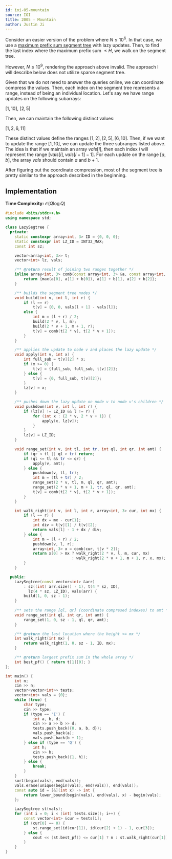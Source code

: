 ```yaml
---
id: ioi-05-mountain
source: IOI
title: 2005 - Mountain
author: Justin Ji
---
```


Consider an easier version of the problem where $N \leq 10^{6}$. In that case,
we use a [maximum prefix sum segment tree](https://usaco.guide/problems/cses-2166-prefix-sum-queries/solution) 
with lazy updates. Then, to find the last index where the maximum prefix sum 
$\leq H$, we walk on the segment tree.

However, $N \leq 10^{9}$, rendering the approach above invalid. The approach
I will describe below does not utilize sparse segment tree.

Given that we do not need to answer the queries online, we can coordinate compress 
the values. Then, each index on the segment tree represents a range, instead 
of being an individual location. Let's say we have range updates on the 
following subarrays:

$[1, 10]$, $[2, 5]$

Then, we can maintain the following distinct values:

$[1, 2, 6, 11]$

These distinct values define the ranges $[1, 2], [2, 5], [6, 10]$. Then, if we 
want to update the range $[1, 10]$, we can update the three subranges listed 
above. The idea is that if we maintain an array $vals[i]$, then each index $i$ 
will represent the range $[vals[i], vals[i + 1] - 1]$. For each update on 
the range $[a, b]$, the array $vals$ should contain $a$ and $b + 1$. 

After figuring out the coordinate compression, most of the segment tree is 
pretty similar to the approach described in the beginning.

## Implementation

**Time Complexity:** $\mathcal{O}(Q\log{Q})$

<LanguageSection>
<CPPSection>

```cpp
#include <bits/stdc++.h>
using namespace std;

class LazySegtree {
  private:
    static constexpr array<int, 3> ID = {0, 0, 0};
    static constexpr int LZ_ID = INT32_MAX;
    const int sz;

    vector<array<int, 3>> t;
    vector<int> lz, vals;

    /** @return result of joining two ranges together */
    inline array<int, 3> comb(const array<int, 3> &a, const array<int, 3> &b) { 
        return {max(a[0], a[1] + b[0]), a[1] + b[1], a[2] + b[2]};
    }

    /** builds the segment tree nodes */
    void build(int v, int l, int r) {
        if (l == r)
            t[v] = {0, 0, vals[l + 1] - vals[l]};
        else {
            int m = (l + r) / 2;
            build(2 * v, l, m);
            build(2 * v + 1, m + 1, r);
            t[v] = comb(t[2 * v], t[2 * v + 1]);
        }
    }

    /** applies the update to node v and places the lazy update */
    void apply(int v, int x) {
        int full_sub = t[v][2] * x;
        if (x >= 0) {
            t[v] = {full_sub, full_sub, t[v][2]};
        } else {
            t[v] = {0, full_sub, t[v][2]};
        }
        lz[v] = x;
    }

    /** pushes down the lazy update on node v to node v's children */
    void pushdown(int v, int l, int r) {
        if (lz[v] != LZ_ID && l != r) {
            for (int x : {2 * v, 2 * v + 1}) {
                apply(x, lz[v]);
            }
        }
        lz[v] = LZ_ID;
    }

    void range_set(int v, int tl, int tr, int ql, int qr, int amt) {
        if (qr < tl || ql > tr) return;
        if (ql <= tl && tr <= qr) {
            apply(v, amt);
        } else {
            pushdown(v, tl, tr);
            int m = (tl + tr) / 2;
            range_set(2 * v, tl, m, ql, qr, amt);
            range_set(2 * v + 1, m + 1, tr, ql, qr, amt);
            t[v] = comb(t[2 * v], t[2 * v + 1]);
        }
    }

    int walk_right(int v, int l, int r, array<int, 3> cur, int mx) {
        if (l == r) {
            int dx = mx - cur[1];
            int div = t[v][1] / t[v][2];
            return vals[l] - 1 + dx / div;
        } else {
            int m = (l + r) / 2;
            pushdown(v, l, r);
            array<int, 3> x = comb(cur, t[v * 2]);
            return x[0] > mx ? walk_right(2 * v, l, m, cur, mx)
                             : walk_right(2 * v + 1, m + 1, r, x, mx);
        }
    }

  public:
    LazySegtree(const vector<int> &arr) 
        : sz((int) arr.size() - 1), t(4 * sz, ID), 
          lz(4 * sz, LZ_ID), vals(arr) {
        build(1, 0, sz - 1);
    }
    
    /** sets the range [ql, qr] (coordinate compresed indexes) to amt */
    void range_set(int ql, int qr, int amt) {
        range_set(1, 0, sz - 1, ql, qr, amt);
    }

    /** @return the last location where the height <= mx */ 
    int walk_right(int mx) {
        return walk_right(1, 0, sz - 1, ID, mx);
    }

    /** @return largest prefix sum in the whole array */
    int best_pf() { return t[1][0]; }
};

int main() {
    int n; 
    cin >> n;
    vector<vector<int>> tests;
    vector<int> vals = {0};
    while (true) {
        char type; 
        cin >> type;
        if (type == 'I') {
            int a, b, d;
            cin >> a >> b >> d;
            tests.push_back({0, a, b, d});
            vals.push_back(a);
            vals.push_back(b + 1);
        } else if (type == 'Q') {
            int h; 
            cin >> h;
            tests.push_back({1, h});
        } else {
            break;
        }
    }
    sort(begin(vals), end(vals));
    vals.erase(unique(begin(vals), end(vals)), end(vals));
    const auto id = [&](int x) -> int {
        return lower_bound(begin(vals), end(vals), x) - begin(vals);
    };

    LazySegtree st(vals);
    for (int i = 0; i < (int) tests.size(); i++) {
        const vector<int> &cur = tests[i];
        if (cur[0] == 0) {
            st.range_set(id(cur[1]), id(cur[2] + 1) - 1, cur[3]);
        } else {
            cout << (st.best_pf() <= cur[1] ? n : st.walk_right(cur[1])) << "\n";
        }
    }
}

```

</CPPSection>
</LanguageSection>
